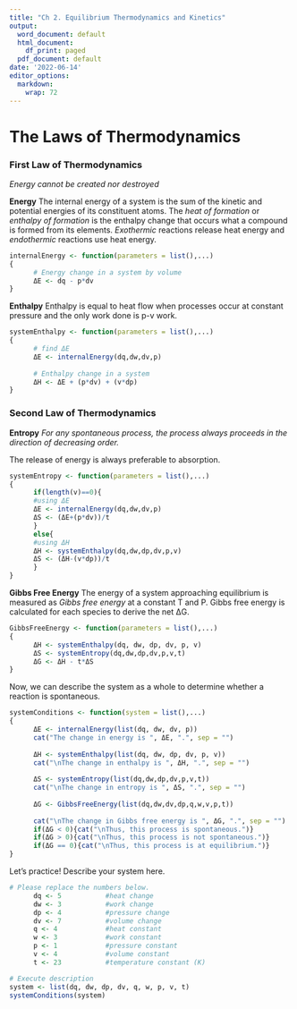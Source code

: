 ```yaml
---
title: "Ch 2. Equilibrium Thermodynamics and Kinetics"
output:
  word_document: default
  html_document:
    df_print: paged
  pdf_document: default
date: '2022-06-14'
editor_options: 
  markdown: 
    wrap: 72
---
```

# The Laws of Thermodynamics
### First Law of Thermodynamics

*Energy cannot be created nor destroyed*

**Energy** The internal energy of a system is the sum of the kinetic and
potential energies of its constituent atoms. The *heat of formation* or
*enthalpy of formation* is the enthalpy change that occurs what a
compound is formed from its elements. *Exothermic* reactions release
heat energy and *endothermic* reactions use heat energy.

```r
internalEnergy <- function(parameters = list(),...)
{
      # Energy change in a system by volume
      ΔE <- dq - p*dv
}
```


**Enthalpy** Enthalpy is equal to heat flow when processes occur at
constant pressure and the only work done is p-v work.

```r
systemEnthalpy <- function(parameters = list(),...)
{
      # find ΔE
      ΔE <- internalEnergy(dq,dw,dv,p)
      
      # Enthalpy change in a system
      ΔH <- ΔE + (p*dv) + (v*dp)
}
```

### Second Law of Thermodynamics

**Entropy** *For any spontaneous process, the process always proceeds in
the direction of decreasing order.*

The release of energy is always preferable to absorption.

```r
systemEntropy <- function(parameters = list(),...)
{
      if(length(v)==0){
      #using ΔE
      ΔE <- internalEnergy(dq,dw,dv,p)
      ΔS <- (ΔE+(p*dv))/t
      }
      else{
      #using ΔH
      ΔH <- systemEnthalpy(dq,dw,dp,dv,p,v)
      ΔS <- (ΔH-(v*dp))/t
      }
}
```


**Gibbs Free Energy** The energy of a system approaching equilibrium is measured as *Gibbs free energy* at a constant T and P. Gibbs free energy is calculated for each species to derive the net ΔG.
```r
GibbsFreeEnergy <- function(parameters = list(),...)
{
      ΔH <- systemEnthalpy(dq, dw, dp, dv, p, v)
      ΔS <- systemEntropy(dq,dw,dp,dv,p,v,t)
      ΔG <- ΔH - t*ΔS
}
```

Now, we can describe the system as a whole to determine whether a reaction is spontaneous.
```r
systemConditions <- function(system = list(),...)
{
      ΔE <- internalEnergy(list(dq, dw, dv, p))
      cat("The change in energy is ", ΔE, ".", sep = "") 
      
      ΔH <- systemEnthalpy(list(dq, dw, dp, dv, p, v))
      cat("\nThe change in enthalpy is ", ΔH, ".", sep = "")
      
      ΔS <- systemEntropy(list(dq,dw,dp,dv,p,v,t))
      cat("\nThe change in entropy is ", ΔS, ".", sep = "")
      
      ΔG <- GibbsFreeEnergy(list(dq,dw,dv,dp,q,w,v,p,t))
      
      cat("\nThe change in Gibbs free energy is ", ΔG, ".", sep = "")
      if(ΔG < 0){cat("\nThus, this process is spontaneous.")}
      if(ΔG > 0){cat("\nThus, this process is not spontaneous.")}
      if(ΔG == 0){cat("\nThus, this process is at equilibrium.")}
}
```

Let's practice! Describe your system here.
```r
# Please replace the numbers below.
      dq <- 5           #heat change
      dw <- 3           #work change
      dp <- 4           #pressure change
      dv <- 7           #volume change
      q <- 4            #heat constant
      w <- 3            #work constant
      p <- 1            #pressure constant
      v <- 4            #volume constant
      t <- 23           #temperature constant (K)

# Execute description      
system <- list(dq, dw, dp, dv, q, w, p, v, t)
systemConditions(system)
```
